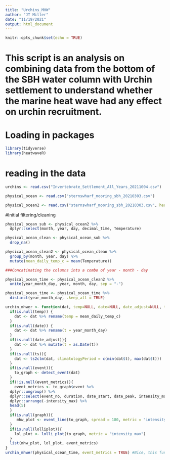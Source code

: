 ```yaml
---
title: "Urchins_MHW"
author: "JT Miller"
date: "11/19/2021"
output: html_document
---
```


```r
knitr::opts_chunk$set(echo = TRUE)
```

# This script is an analysis on combining data from the bottom of the SBH water column with Urchin settlement to understand whether the marine heat wave had any effect on urchin recruitment. 

# Loading in packages
```r
library(tidyverse)
library(heatwaveR)
```


# reading in the data 
```r
urchins <- read.csv("Invertebrate_Settlement_All_Years_20211004.csv")

physical_ocean <- read.csv("sternswharf_mooring_sbh_20210303.csv")

physical_ocean2 <- read.csv("sternswharf_mooring_sbh_20210303.csv", header=T, sep = ",", na.strings="9999")

```

#Initial filtering/cleaning
```r
physical_ocean_sub <- physical_ocean2 %>%
  dplyr::select(month, year, day, decimal_time, Temperature)

physical_ocean_clean <- physical_ocean_sub %>% 
  drop_na()

physical_ocean_clean2 <- physical_ocean_clean %>% 
  group_by(month, year, day) %>% 
  mutate(mean_daily_temp_c = mean(Temperature))

###Concatinating the columns into a combo of year - month - day

physical_ocean_time <- physical_ocean_clean2 %>% 
  unite(year_month_day, year, month, day, sep = "-")

physical_ocean_time <- physical_ocean_time %>% 
  distinct(year_month_day, .keep_all = TRUE)
```


```r
urchin_mhwer <- function(dat, temp=NULL, date=NULL, date_adjust=NULL, ts=NULL, event=NULL, event_metrics=NULL, graph=NULL, lolliplot=NULL) {
  if(is.null(temp)) {
    dat <- dat %>% rename(temp = mean_daily_temp_c)
  }
  if(is.null(date)) {
    dat <- dat %>% rename(t = year_month_day)
  }
  if(is.null(date_adjust)){
    dat <- dat %>% mutate(t = as.Date(t))
  }
  if(is.null(ts)){
    dat <- ts2clm(dat, climatologyPeriod = c(min(dat$t), max(dat$t)))
  }
  if(is.null(event)){
    to_graph <- detect_event(dat)
  }
  if(!is.null(event_metrics)){
    event_metrics <- to_graph$event %>% 
  dplyr::ungroup() %>%
  dplyr::select(event_no, duration, date_start, date_peak, intensity_max, intensity_cumulative) %>% 
  dplyr::arrange(-intensity_max) %>% 
  head(5)
  }
  if(is.null(graph)){
     mhw_plot <- event_line(to_graph, spread = 180, metric = "intensity_max", start_date = min(dat$t), end_date = max(dat$t))
  }
  if(is.null(lolliplot)){
    lol_plot <- lolli_plot(to_graph, metric = "intensity_max")
  }
  list(mhw_plot, lol_plot, event_metrics)
}
urchin_mhwer(physical_ocean_time, event_metrics = TRUE) #Nice, this function does everything we need. 
```


